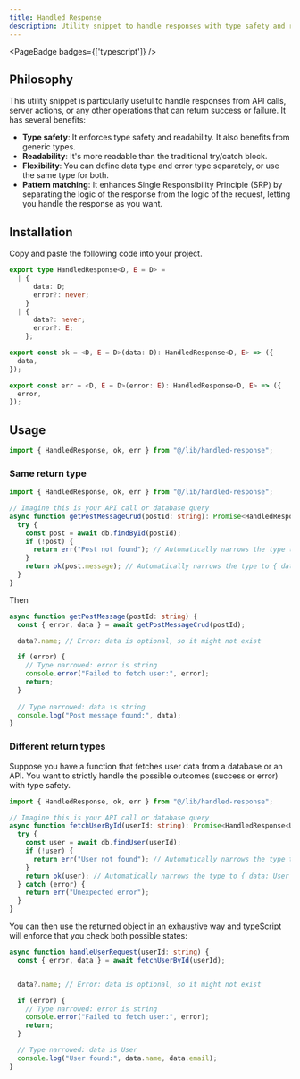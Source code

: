 ```yaml
---
title: Handled Response
description: Utility snippet to handle responses with type safety and readability
---
```


<PageBadge badges={['typescript']} />

## Philosophy

This utility snippet is particularly useful to handle responses from API calls, server actions, or any other operations that can return success or failure. It has several benefits:

- **Type safety**: It enforces type safety and readability. It also benefits from generic types.
- **Readability**: It's more readable than the traditional try/catch block.
- **Flexibility**: You can define data type and error type separately, or use the same type for both.
- **Pattern matching**: It enhances Single Responsibility Principle (SRP) by separating the logic of the response from the logic of the request, letting you handle the response as you want.

## Installation

Copy and paste the following code into your project.

```ts title="lib/handled-response.ts"
export type HandledResponse<D, E = D> =
  | {
      data: D;
      error?: never;
    }
  | {
      data?: never;
      error?: E;
    };

export const ok = <D, E = D>(data: D): HandledResponse<D, E> => ({
  data,
});

export const err = <D, E = D>(error: E): HandledResponse<D, E> => ({
  error,
});
```

## Usage

```ts
import { HandledResponse, ok, err } from "@/lib/handled-response";
```

### Same return type

```ts
import { HandledResponse, ok, err } from "@/lib/handled-response";

// Imagine this is your API call or database query
async function getPostMessageCrud(postId: string): Promise<HandledResponse<string>> {
  try {
    const post = await db.findById(postId);
    if (!post) {
      return err("Post not found"); // Automatically narrows the type to { error: string }
    }
    return ok(post.message); // Automatically narrows the type to { data: string }
  }
}
```

Then

```ts
async function getPostMessage(postId: string) {
  const { error, data } = await getPostMessageCrud(postId);

  data?.name; // Error: data is optional, so it might not exist

  if (error) {
    // Type narrowed: error is string
    console.error("Failed to fetch user:", error);
    return;
  }
  
  // Type narrowed: data is string
  console.log("Post message found:", data);
}
```



### Different return types

Suppose you have a function that fetches user data from a database or an API. You want to strictly handle the possible outcomes (success or error) with type safety.

```ts
import { HandledResponse, ok, err } from "@/lib/handled-response";

// Imagine this is your API call or database query
async function fetchUserById(userId: string): Promise<HandledResponse<User,string>> {
  try {
    const user = await db.findUser(userId);
    if (!user) {
      return err("User not found"); // Automatically narrows the type to { error: string }
    }
    return ok(user); // Automatically narrows the type to { data: User }
  } catch (error) {
    return err("Unexpected error");
  }
}
```

You can then use the returned object in an exhaustive way and typeScript will enforce that you check both possible states:

```ts
async function handleUserRequest(userId: string) {
  const { error, data } = await fetchUserById(userId);


  data?.name; // Error: data is optional, so it might not exist

  if (error) {
    // Type narrowed: error is string
    console.error("Failed to fetch user:", error);
    return;
  }

  // Type narrowed: data is User
  console.log("User found:", data.name, data.email);
}
```